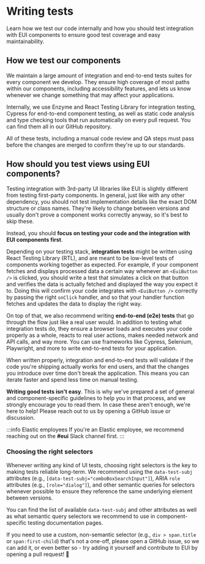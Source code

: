 # Writing tests


Learn how we test our code internally and how you should test integration with EUI components to ensure good test coverage and easy maintainability.

## How we test our components

We maintain a large amount of integration and end-to-end tests suites for every component we develop. They ensure high coverage of most paths within our components, including accessibility features, and lets us know whenever we change something that may affect your applications.

Internally, we use <Link to="https://enzymejs.github.io/enzyme/">Enzyme</Link> and <Link to="https://testing-library.com/">React Testing Library</Link> for integration testing, <Link to="https://www.cypress.io/">Cypress</Link> for end-to-end component testing, as well as static code analysis and type checking tools that run automatically on every pull request. You can find them all in our <Link to="https://github.com/elastic/eui">GitHub repository</Link>.

All of these tests, including a manual code review and QA steps must pass before the changes are merged to confirm they're up to our standards.

## How should you test views using EUI components?

Testing integration with 3rd-party UI libraries like EUI is slightly different from testing first-party components. In general, just like with any other dependency, you should not test implementation details like the exact DOM structure or class names. They're likely to change between versions and usually don't prove a component works correctly anyway, so it's best to skip these.

Instead, you should **focus on testing your code and the integration with EUI components first**.

Depending on your testing stack, **integration tests** might be written using React Testing Library (RTL), and are meant to be low-level tests of components working together as expected. For example, if your component fetches and displays processed data a certain way whenever an `<EuiButton />` is clicked, you should write a test that simulates a click on that button and verifies the data is actually fetched and displayed the way you expect it to. Doing this will confirm your code integrates with `<EuiButton />` correctly by passing the right `onClick` handler, and so that your handler function fetches and updates the data to display the right way.

On top of that, we also recommend writing **end-to-end (e2e) tests** that go through the flow just like a real user would. In addition to testing what integration tests do, they ensure a browser loads and executes your code properly as a whole, reacts to real user actions, makes needed network and API calls, and way more. You can use frameworks like <Link to="https://cypress.io">Cypress</Link>, <Link to="https://www.selenium.dev/">Selenium</Link>, <Link to="https://playwright.dev/">Playwright</Link>, and more to write end-to-end tests for your application.

When written properly, integration and end-to-end tests will validate if the code you're shipping actually works for end users, and that the changes you introduce over time don't break the application. This means you can iterate faster and spend less time on manual testing.

**Writing good tests isn't easy**. This is why we've prepared a set of general and component-specific guidelines to help you in that process, and we strongly encourage you to read them. In case these aren't enough, we're here to help! Please reach out to us by opening a GitHub <Link to="https://github.com/elastic/eui/issues/new/choose">issue</Link> or <Link to="https://github.com/elastic/eui/discussions/new/choose">discussion</Link>.

:::info Elastic employees
If you're an Elastic employee, we recommend reaching out on the **#eui** Slack channel first.
:::

### Choosing the right selectors

Whenever writing any kind of UI tests, choosing right selectors is the key to making tests reliable long-term. We recommend using the `data-test-subj` attributes (e.g., `[data-test-subj="comboBoxSearchInput"]`), ARIA `role` attributes (e.g., `[role="dialog"]`), and other <Link to="https://testing-library.com/docs/queries/about/#priority">semantic queries</Link> for selectors whenever possible to ensure they reference the same underlying element between versions.

You can find the list of available `data-test-subj` and other attributes as well as what semantic query selectors we recommend to use in component-specific testing documentation pages.

If you need to use a custom, non-semantic selector (e.g., `div > span.title` or `span:first-child`) that's not a one-off, please open a <Link to="https://github.com/elastic/eui/issues/new/choose">GitHub issue</Link>, so we can add it, or even better so - try adding it yourself and contribute to EUI by opening a pull request! 🎉
